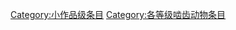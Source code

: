 {{catmore1|[[Wikipedia:啮齿动物专题|Wikipedia:啮齿动物专题]]}}
{{Articles by Quality|topic=啮齿动物|project=啮齿动物|format=TOC}}
{{emptycat}}

[[Category:小作品级条目|Category:小作品级条目]]
[[Category:各等级啮齿动物条目|Category:各等级啮齿动物条目]]